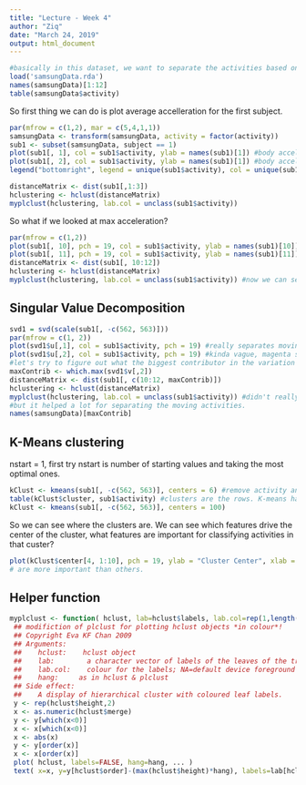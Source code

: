 ```yaml
---
title: "Lecture - Week 4"
author: "Ziq"
date: "March 24, 2019"
output: html_document
---
```


```r
#basically in this dataset, we want to separate the activities based on the features that they were performing.
load('samsungData.rda')
names(samsungData)[1:12]
table(samsungData$activity)
```

So first thing we can do is plot average accelleration for the first subject.

```r
par(mfrow = c(1,2), mar = c(5,4,1,1))
samsungData <- transform(samsungData, activity = factor(activity))
sub1 <- subset(samsungData, subject == 1)
plot(sub1[, 1], col = sub1$activity, ylab = names(sub1)[1]) #body acceleration in the mean X
plot(sub1[, 2], col = sub1$activity, ylab = names(sub1)[1]) #body acceleration in the mean Y
legend("bottomright", legend = unique(sub1$activity), col = unique(sub1$activity), pch = 1)

distanceMatrix <- dist(sub1[,1:3])
hclustering <- hclust(distanceMatrix)
myplclust(hclustering, lab.col = unclass(sub1$activity))
```

So what if we looked at max acceleration?

```r
par(mfrow = c(1,2))
plot(sub1[, 10], pch = 19, col = sub1$activity, ylab = names(sub1)[10]) #max accel x
plot(sub1[, 11], pch = 19, col = sub1$activity, ylab = names(sub1)[11]) #max accel y
distanceMatrix <- dist(sub1[, 10:12])
hclustering <- hclust(distanceMatrix)
myplclust(hclustering, lab.col = unclass(sub1$activity)) #now we can see that clusters of moving actions are closer together
```
## Singular Value Decomposition

```r
svd1 = svd(scale(sub1[, -c(562, 563)]))
par(mfrow = c(1, 2))
plot(svd1$u[,1], col = sub1$activity, pch = 19) #really separates moving from non-moving
plot(svd1$u[,2], col = sub1$activity, pch = 19) #kinda vague, magenta seems to be separated from everything? 
#let's try to figure out what the biggest contributor in the variation for features for the different observations
maxContrib <- which.max(svd1$v[,2])
distanceMatrix <- dist(sub1[, c(10:12, maxContrib)])
hclustering <- hclust(distanceMatrix)
myplclust(hclustering, lab.col = unclass(sub1$activity)) #didn't really help to spearate the non-moving activities
#but it helped a lot for separating the moving activities.
names(samsungData)[maxContrib]
```

## K-Means clustering

nstart = 1, first try
nstart is number of starting values and taking the most optimal ones.

```r
kClust <- kmeans(sub1[, -c(562, 563)], centers = 6) #remove activity and subject cuz we don't need it, start random centers
table(kClust$cluster, sub1$activity) #clusters are the rows. K-means had a bit of trouble separating laying sitting and standing.
kClust <- kmeans(sub1[, -c(562, 563)], centers = 100)
```

So we can see where the clusters are. We can see which features drive the center of the cluster, what features are important for classifying activities in that custer?

```r
plot(kClust$center[4, 1:10], pch = 19, ylab = "Cluster Center", xlab = "") #for walking, we see that these features
# are more important than others.
```


## Helper function

```r
myplclust <- function( hclust, lab=hclust$labels, lab.col=rep(1,length(hclust$labels)), hang=0.1,...){
 ## modifiction of plclust for plotting hclust objects *in colour*!
 ## Copyright Eva KF Chan 2009
 ## Arguments:
 ##    hclust:    hclust object
 ##    lab:        a character vector of labels of the leaves of the tree
 ##    lab.col:    colour for the labels; NA=default device foreground colour
 ##    hang:     as in hclust & plclust
 ## Side effect:
 ##    A display of hierarchical cluster with coloured leaf labels.
 y <- rep(hclust$height,2)
 x <- as.numeric(hclust$merge)
 y <- y[which(x<0)]
 x <- x[which(x<0)]
 x <- abs(x)
 y <- y[order(x)]
 x <- x[order(x)]
 plot( hclust, labels=FALSE, hang=hang, ... )
 text( x=x, y=y[hclust$order]-(max(hclust$height)*hang), labels=lab[hclust$order], col=lab.col[hclust$order], srt=90, adj=c(1,0.5), xpd=NA, ... )}

```

